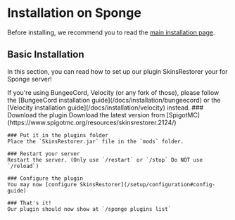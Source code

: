 
# Installation on Sponge

Before installing, we recommend you to read the [main installation page](/docs/installation).

## Basic Installation

In this section, you can read how to set up our plugin SkinsRestorer your for Sponge server!

<Callout type="info" emoji="ℹ️">
    If you're using BungeeCord, Velocity (or any fork of those), please follow the [BungeeCord installation guide](/docs/installation/bungeecord)
    or the [Velocity installation guide](/docs/installation/velocity) instead.
</Callout>

<Steps>
    ### Download the plugin
    Download the latest version from [SpigotMC](https://www.spigotmc.org/resources/skinsrestorer.2124/)

    ### Put it in the plugins folder
    Place the `SkinsRestorer.jar` file in the `mods` folder.

    ### Restart your server
    Restart the server. (Only use `/restart` or `/stop` Do NOT use `/reload`)

    ### Configure the plugin
    You may now [configure SkinsRestorer](/setup/configuration#config-guide)

    ### That's it!
    Our plugin should now show at `/sponge plugins list`
</Steps>
